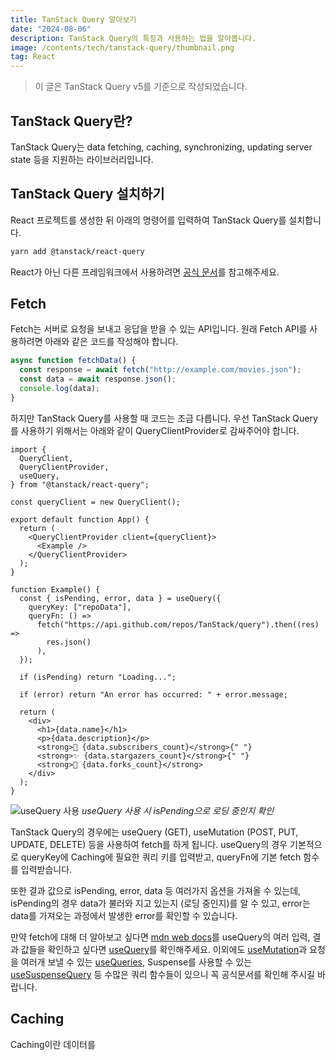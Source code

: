 ```yaml
---
title: TanStack Query 알아보기
date: "2024-08-06"
description: TanStack Query의 특징과 사용하는 법을 알아봅니다.
image: /contents/tech/tanstack-query/thumbnail.png
tag: React
---
```


> 이 글은 TanStack Query v5를 기준으로 작성되었습니다.

## TanStack Query란?

TanStack Query는 data fetching, caching, synchronizing, updating server state 등을 지원하는 라이브러리입니다.

## TanStack Query 설치하기

React 프로젝트를 생성한 뒤 아래의 명령어를 입력하여 TanStack Query를 설치합니다.

```bash
yarn add @tanstack/react-query
```

React가 아닌 다른 프레임워크에서 사용하려면 [공식 문서](https://tanstack.com/query/latest/docs/framework/react/installation)를 참고해주세요.

## Fetch

Fetch는 서버로 요청을 보내고 응답을 받을 수 있는 API입니다. 원래 Fetch API를 사용하려면 아래와 같은 코드를 작성해야 합니다.

```js
async function fetchData() {
  const response = await fetch("http://example.com/movies.json");
  const data = await response.json();
  console.log(data);
}
```

하지만 TanStack Query를 사용할 때 코드는 조금 다릅니다. 우선 TanStack Query를 사용하기 위해서는 아래와 같이 QueryClientProvider로 감싸주어야 합니다.

```tsx
import {
  QueryClient,
  QueryClientProvider,
  useQuery,
} from "@tanstack/react-query";

const queryClient = new QueryClient();

export default function App() {
  return (
    <QueryClientProvider client={queryClient}>
      <Example />
    </QueryClientProvider>
  );
}

function Example() {
  const { isPending, error, data } = useQuery({
    queryKey: ["repoData"],
    queryFn: () =>
      fetch("https://api.github.com/repos/TanStack/query").then((res) =>
        res.json()
      ),
  });

  if (isPending) return "Loading...";

  if (error) return "An error has occurred: " + error.message;

  return (
    <div>
      <h1>{data.name}</h1>
      <p>{data.description}</p>
      <strong>👀 {data.subscribers_count}</strong>{" "}
      <strong>✨ {data.stargazers_count}</strong>{" "}
      <strong>🍴 {data.forks_count}</strong>
    </div>
  );
}
```

![useQuery 사용](/contents/tech/tanstack-query/isPending.gif) _useQuery 사용 시 isPending으로 로딩 중인지 확인_

TanStack Query의 경우에는 useQuery (GET), useMutation (POST, PUT, UPDATE, DELETE) 등을 사용하여 fetch를 하게 됩니다. useQuery의 경우 기본적으로 queryKey에 Caching에 필요한 쿼리 키를 입력받고, queryFn에 기본 fetch 함수를 입력받습니다.

또한 결과 값으로 isPending, error, data 등 여러가지 옵션을 가져올 수 있는데, isPending의 경우 data가 불러와 지고 있는지 (로딩 중인지)를 알 수 있고, error는 data를 가져오는 과정에서 발생한 error를 확인할 수 있습니다.

만약 fetch에 대해 더 알아보고 싶다면 [mdn web docs](https://developer.mozilla.org/ko/docs/Web/API/Fetch_API/Using_Fetch)를 useQuery의 여러 입력, 결과 값들을 확인하고 싶다면 [useQuery](https://tanstack.com/query/latest/docs/framework/react/reference/useQuery#usequery)를 확인해주세요. 이외에도 [useMutation](https://tanstack.com/query/latest/docs/framework/react/reference/useMutation#usemutation)과 요청을 여러개 보낼 수 있는 [useQueries](https://tanstack.com/query/latest/docs/framework/react/reference/useQueries), Suspense를 사용할 수 있는 [useSuspenseQuery](https://tanstack.com/query/latest/docs/framework/react/reference/useSuspenseQuery) 등 수많은 쿼리 함수들이 있으니 꼭 공식문서를 확인해 주시길 바랍니다.

## Caching

Caching이란 데이터를
